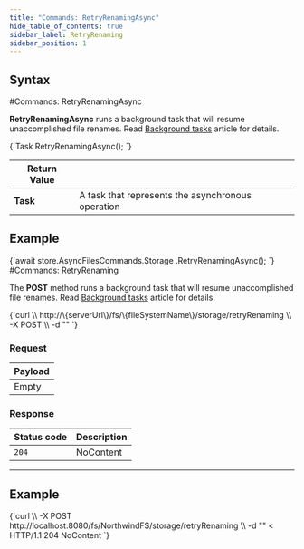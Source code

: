 ```yaml
---
title: "Commands: RetryRenamingAsync"
hide_table_of_contents: true
sidebar_label: RetryRenaming
sidebar_position: 1
---
```





## Syntax
<LanguageSwitcher supportedLanguages={supportedLanguages} />
<LanguageContent language="csharp">
#Commands: RetryRenamingAsync

**RetryRenamingAsync** runs a background task that will resume unaccomplished file renames. Read [Background tasks](../../../server/background-tasks.mdx) article for details.



<TabItem value="retry_renaming_1" label="retry_renaming_1">
<CodeBlock language="csharp">
{`Task RetryRenamingAsync();
`}
</CodeBlock>
</TabItem>


| Return Value | |
| ------------- | ------------- |
| **Task** |  A task that represents the asynchronous operation |

## Example

<TabItem value="retry_renaming_2" label="retry_renaming_2">
<CodeBlock language="csharp">
{`await store.AsyncFilesCommands.Storage
		.RetryRenamingAsync();
`}
</CodeBlock>
</TabItem>

</LanguageContent>
<LanguageContent language="http">
#Commands: RetryRenaming

The **POST** method runs a background task that will resume unaccomplished file renames. Read [Background tasks](../../../server/background-tasks.mdx) article for details.



<TabItem value="json" label="json">
<CodeBlock language="json">
{`curl \\
	http://\{serverUrl\}/fs/\{fileSystemName\}/storage/retryRenaming  \\
	-X POST \\
    -d ""
`}
</CodeBlock>
</TabItem>

### Request

| Payload |
| ------- |
| Empty |

### Response

| Status code | Description |
| ----------- | - |
| `204` | NoContent |

---

## Example

<TabItem value="json" label="json">
<CodeBlock language="json">
{`curl \\
	-X POST http://localhost:8080/fs/NorthwindFS/storage/retryRenaming  \\
	-d ""
< HTTP/1.1 204 NoContent
`}
</CodeBlock>
</TabItem>

</LanguageContent>

<!---

-->
